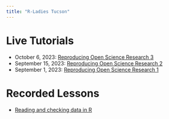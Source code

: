 ```yaml
---
title: "R-Ladies Tucson"
---
```


# Live Tutorials

* October 6, 2023: [Reproducing Open Science Research 3](2023-09-29.html)
* September 15, 2023: [Reproducing Open Science Research 2](2023-09-15.html)
* September 1, 2023: [Reproducing Open Science Research 1](2023-09-01.html)

# Recorded Lessons

* [Reading and checking data in R](lesson-01.html)
